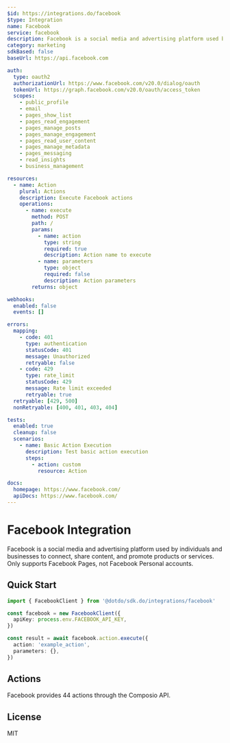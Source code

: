 ```yaml
---
$id: https://integrations.do/facebook
$type: Integration
name: Facebook
service: facebook
description: Facebook is a social media and advertising platform used by individuals and businesses to connect, share content, and promote products or services. Only supports Facebook Pages, not Facebook Personal accounts.
category: marketing
sdkBased: false
baseUrl: https://api.facebook.com

auth:
  type: oauth2
  authorizationUrl: https://www.facebook.com/v20.0/dialog/oauth
  tokenUrl: https://graph.facebook.com/v20.0/oauth/access_token
  scopes:
    - public_profile
    - email
    - pages_show_list
    - pages_read_engagement
    - pages_manage_posts
    - pages_manage_engagement
    - pages_read_user_content
    - pages_manage_metadata
    - pages_messaging
    - read_insights
    - business_management

resources:
  - name: Action
    plural: Actions
    description: Execute Facebook actions
    operations:
      - name: execute
        method: POST
        path: /
        params:
          - name: action
            type: string
            required: true
            description: Action name to execute
          - name: parameters
            type: object
            required: false
            description: Action parameters
        returns: object

webhooks:
  enabled: false
  events: []

errors:
  mapping:
    - code: 401
      type: authentication
      statusCode: 401
      message: Unauthorized
      retryable: false
    - code: 429
      type: rate_limit
      statusCode: 429
      message: Rate limit exceeded
      retryable: true
  retryable: [429, 500]
  nonRetryable: [400, 401, 403, 404]

tests:
  enabled: true
  cleanup: false
  scenarios:
    - name: Basic Action Execution
      description: Test basic action execution
      steps:
        - action: custom
          resource: Action

docs:
  homepage: https://www.facebook.com/
  apiDocs: https://www.facebook.com/
---
```


# Facebook Integration

Facebook is a social media and advertising platform used by individuals and businesses to connect, share content, and promote products or services. Only supports Facebook Pages, not Facebook Personal accounts.

## Quick Start

```typescript
import { FacebookClient } from '@dotdo/sdk.do/integrations/facebook'

const facebook = new FacebookClient({
  apiKey: process.env.FACEBOOK_API_KEY,
})

const result = await facebook.action.execute({
  action: 'example_action',
  parameters: {},
})
```

## Actions

Facebook provides 44 actions through the Composio API.

## License

MIT
